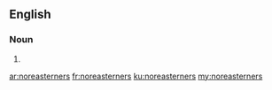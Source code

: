 ==English==

===Noun===
{{head|en|plural}}

# {{plural of|noreasterner|lang=en}}

[[ar:noreasterners]]
[[fr:noreasterners]]
[[ku:noreasterners]]
[[my:noreasterners]]